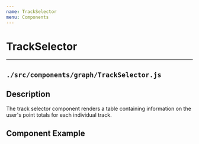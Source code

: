 ```yaml
---
name: TrackSelector
menu: Components
---
```



# TrackSelector
---
## ```./src/components/graph/TrackSelector.js```
## Description
The track selector component renders a table containing information on the user's point totals for each individual track.

## Component Example
<Playground>
    <TrackSelector />
</ Playground>